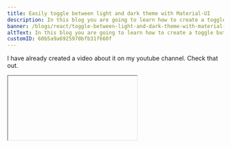 ```yaml
---
title: Easily toggle between light and dark theme with Material-UI
description: In this blog you are going to learn how to create a toggle button that switches between light and dark theme.
banner: /blogs/react/toggle-between-light-and-dark-theme-with-material-ui/banner.png
altText: In this blog you are going to learn how to create a toggle button that switches between light and dark theme.
customID: 60b5a9a6925970bfb31f660f
---
```


I have already created a video about it on my youtube channel. Check that out. 
<Iframe videoID="ag3je1g0BN8" title="Easily toggle between light and dark theme with Material-UI" /> 

We know that in dark mode, the background stays dark and the foreground is white to keep the contrast. In light mode, it is just the opposite. 
So, we need a component that automatically changes its background color based on the theme. Also for the text.

In Material-ui, we have a component like that. That is the Paper component.  The Paper component is intelligent enough to automatically detect the theme and it will change its background color. For more information, please check their docs out. [Paper](https://material-ui.com/components/paper/#paper)

- Let's create a boilerplate component.

```javascript
import React from 'react'

const DarkTheme = (props) => {
	return (
		<div>
			
		</div>
	)
}

export default DarkTheme
```

- Create a new state with useState hook.
```javascript
import React, {useState} from 'react'

const DarkTheme = (props) => {
	const [dark, setDark] = useState(false)
	return (
		<div>
			
		</div>
	)
}

export default DarkTheme
```

This will be used for checking if the current mode is in dark or not.

- Create a new theme.

```javascript
import React, {useState} from 'react'
import { createMuiTheme, ThemeProvider } from '@material-ui/core/styles'

const DarkTheme = (props) => {
	const [dark, setDark] = useState(false)

	const theme = createMuiTheme({
		palette: {
			type: dark ? 'dark' : 'light',
		},
	})

	return (
		<div>
			
		</div>
	)
}

export default DarkTheme

```

Simply we specify the theme mode by the type property. In this case, it will be updated based on the `dark` state value. We will use a button to manipulate the state.

- Insert a paper with the Typography component.

```javascript
import React, { useState } from 'react'
import { createMuiTheme, ThemeProvider } from '@material-ui/core/styles'
import Typography from '@material-ui/core/Typography'
import Paper from '@material-ui/core/Paper'

const DarkTheme = () => {
	const [dark, setDark] = useState(false)

	const theme = createMuiTheme({
		palette: {
			type: dark ? 'dark' : 'light',
		},
	})

	return (
			<Paper>
				<Typography variant='h1'>This is a h1 text</Typography>

				<Typography variant='body2'>This is a body2 text</Typography>
			</Paper>
	)
}

export default DarkTheme
```

- Wrap all components by the ThemeProvider and pass the theme object as a theme prop. 

```javascript
import React, { useState } from 'react'
import { createMuiTheme, ThemeProvider } from '@material-ui/core/styles'
import Typography from '@material-ui/core/Typography'
import Paper from '@material-ui/core/Paper'

const DarkTheme = () => {
	const [dark, setDark] = useState(false)

	const theme = createMuiTheme({
		palette: {
			type: dark ? 'dark' : 'light',
		},
	})

	return (
		<ThemeProvider theme={theme}>
			<Paper>
				<Typography variant='h1'>This is a h1 text</Typography>

				<Typography variant='body2'>This is a body2 text</Typography>
			</Paper>
		</ThemeProvider>
	)
}

export default DarkTheme
```

If you have no idea about theming in material-ui, then please check this video out.
<Iframe videoID="oMedA_vOJac" />

ThemeProvider is making our custom theme available to all the children. It is like redux and context API.

But we still don't have the toggle functionality. We need a switch component

- Insert a switch component or any other button-type component that can be togglable.

```javascript
import React, { useState } from 'react'
import { createMuiTheme, ThemeProvider } from '@material-ui/core/styles'
import Typography from '@material-ui/core/Typography'
import Paper from '@material-ui/core/Paper'
import Switch from '@material-ui/core/Switch'

const DarkTheme = () => {
	const [dark, setDark] = useState(false)

	const theme = createMuiTheme({
		palette: {
			type: dark ? 'dark': 'light',
		},
	})

	return (
		<ThemeProvider theme={theme}>
			<Switch checked={dark} onChange={() => setDark(!dark)} />
			<Paper>
				<Typography variant='h1'>This is a h1 text</Typography>

				<Typography variant='body2'>This is a body2 text</Typography>
			</Paper>
		</ThemeProvider>
	)
}

export default DarkTheme
```

Every time you click on the switch button, the dark state will be changed to its opposite value. This will toggle the theme type.

- Switch off.
![Alt Text](https://dev-to-uploads.s3.amazonaws.com/uploads/articles/k66jyhem486cl64h6jj8.png)

- Switch on.
![Alt Text](https://dev-to-uploads.s3.amazonaws.com/uploads/articles/0eqrj5pmik8f3zqeis7p.png)

#### How is it working?
The Paper component has a white Background color and dark font color. And Typography component by default inherits the font color from its parent. In this case, it is the Paper component. 
When the theme type is changed, Paper is intelligent enough to detect the change. It will invert the color to keep the contrast between foreground and background color.

So, This is how it works. Isn't it so easy? 
 
## Shameless Plug

I have made a video about how to build a carousel postcard with React, Material-UI, and Swiper.js.
If you are interested you can check the video.

<Iframe videoID="NDyjI7hd4uE" />

You can also demo the application form [here](https://insta-carousel-demo.vercel.app/)

![Screenshot of Insta Carousel](https://raw.githubusercontent.com/thatanjan/insta-carousel-yt/development/public/Screenshot%20of%20the%20App.png)

Please like and subscribe to [Cules Coding](https://www.youtube.com/channel/UCBaGowNYTUsm3IDaHbLRMYw?sub_confirmation=1). It motivates me to create more content like this.

If you have any questions, feel free to contact me on any social media as @thatanjan.
Stay safe. Goodbye.


## About me

#### Why do I do what I do?

The Internet has revolutionized our life. I want to make the internet more beautiful and useful.

#### What do I do?

I ended up being a full-stack software engineer.

#### What can I do?

I can develop complex full-stack web applications like social media applications or e-commerce sites.

#### What have I done?

I have developed a social media application called [Confession](https://con-fession.vercel.app/). The goal of this application is to help people overcome their imposter syndrome by sharing our failure stories.
I also love to share my knowledge. So, I run a youtube channel called [Cules Coding](https://www.youtube.com/channel/UCBaGowNYTUsm3IDaHbLRMYw?sub_confirmation=1) where I teach people full-stack web development, data structure algorithms, and many more. So, Subscribe to Cules Coding so that you don't miss the cool stuff.

## Want to work with me?

I am looking for a team where I can show my ambition and passion and produce great value for them.
Contact me through my email or any social media as @thatanjan. I would be happy to have a touch with you.

## Contacts

- Email: thatanjan@gmail.com
- linkedin: [@thatanjan](https://linkedin.com/in/thatanjan/)
- portfolio: [anjan](https://thatanjan.me/)
- Github: [@thatanjan](https://github.com/thatAnjan/)
- Instagram (personal): [@thatanjan](https://instagram.com/thatAnjan/)
- Instagram (youtube channel): [@thatanjan](https://instagram.com/cules_coding/)
- twitter: [@thatanjan](https://twitter.com/thatAnjan)

Blogs you might want to read:

- [ Eslint, prettier setup with TypeScript and react ](/blog/setup-eslint-prettier-with-typescript-and-react)
- [What is Client-Side Rendering?](/blog/what-is-client-side-rendering)
- [What is Server Side Rendering?](/blog/what-is-server-side-rendering)
- [Everything you need to know about tree data structure](/blog/everything-you-need-to-know-about-tree-data-structure)
- [13 reasons why you should use Nextjs](/blog/13-reasons-why-you-should-use-Nextjs)

Videos might you might want to watch:

<Iframe videoID="NDyjI7hd4uE" /> 
<Iframe videoID="T-n0mrssDiw" />   
<Iframe videoID="Be_C_Op8Tx8" />
<Iframe videoID="ag3je1g0BN8" />
<Iframe videoID="B3HX2rWyKlU" />
<Iframe videoID="C6VytdSDNSk" />
